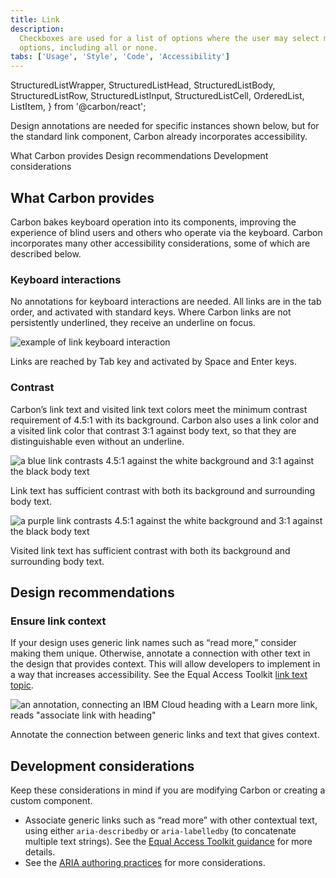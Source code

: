 ```yaml
---
title: Link
description:
  Checkboxes are used for a list of options where the user may select multiple
  options, including all or none.
tabs: ['Usage', 'Style', 'Code', 'Accessibility']
---
```


  StructuredListWrapper,
  StructuredListHead,
  StructuredListBody,
  StructuredListRow,
  StructuredListInput,
  StructuredListCell,
  OrderedList,
  ListItem,
} from '@carbon/react';

<PageDescription>

Design annotations are needed for specific instances shown below, but for the
standard link component, Carbon already incorporates accessibility.

</PageDescription>

<AnchorLinks>
  <AnchorLink>What Carbon provides</AnchorLink>
  <AnchorLink>Design recommendations</AnchorLink>
  <AnchorLink>Development considerations</AnchorLink>
</AnchorLinks>

## What Carbon provides

Carbon bakes keyboard operation into its components, improving the experience of
blind users and others who operate via the keyboard. Carbon incorporates many
other accessibility considerations, some of which are described below.

### Keyboard interactions

No annotations for keyboard interactions are needed. All links are in the tab
order, and activated with standard keys. Where Carbon links are not persistently
underlined, they receive an underline on focus.

<Row>
<Column colLg={8}>

![example of link keyboard interaction](images/link-accessibility-1.png)

<Caption>
  Links are reached by Tab key and activated by Space and Enter keys.
</Caption>

</Column>
</Row>

### Contrast

Carbon’s link text and visited link text colors meet the minimum contrast
requirement of 4.5:1 with its background. Carbon also uses a link color and a
visited link color that contrast 3:1 against body text, so that they are
distinguishable even without an underline.

<Row>
<Column colLg={8}>

![a blue link contrasts 4.5:1 against the white background and 3:1 against the black body text ](images/link-accessibility-2.png)

<Caption>
  Link text has sufficient contrast with both its background and surrounding
  body text.
</Caption>

</Column>
</Row>

<Row>
<Column colLg={8}>

![a purple link contrasts 4.5:1 against the white background and 3:1 against the black body text ](images/link-accessibility-3.png)

<Caption>
  Visited link text has sufficient contrast with both its background and
  surrounding body text.
</Caption>

</Column>
</Row>

## Design recommendations

### Ensure link context

If your design uses generic link names such as “read more,” consider making them
unique. Otherwise, annotate a connection with other text in the design that
provides context. This will allow developers to implement in a way that
increases accessibility. See the Equal Access Toolkit
[link text topic](https://www.ibm.com/able/toolkit/design/content/#link-text).

<Row>
<Column colLg={8}>

![an annotation, connecting an IBM Cloud heading with a Learn more link, reads "associate link with heading"](images/link-accessibility-4.png)

<Caption>
  Annotate the connection between generic links and text that gives context.
</Caption>

</Column>
</Row>

## Development considerations

Keep these considerations in mind if you are modifying Carbon or creating a
custom component.

- Associate generic links such as “read more” with other contextual text, using
  either `aria-describedby` or `aria-labelledby` (to concatenate multiple text
  strings). See the
  [Equal Access Toolkit guidance](https://www.ibm.com/able/toolkit/develop/text-and-non-text/#aria-labelling)
  for more details.
- See the [ARIA authoring practices](https://w3c.github.io/aria-practices/#link)
  for more considerations.
